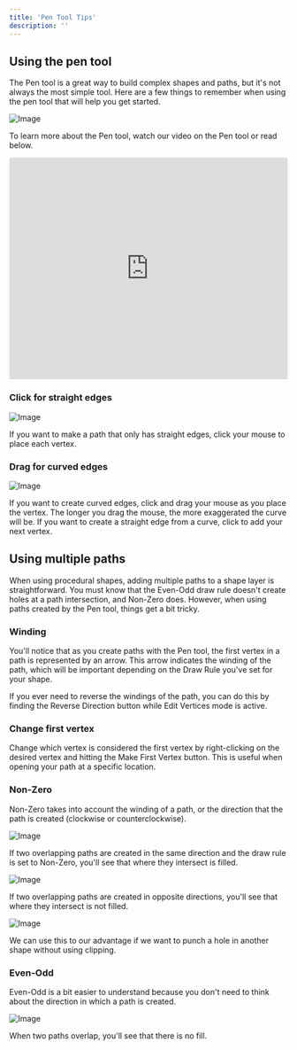 ```yaml
---
title: 'Pen Tool Tips'
description: ''
---
```


## Using the pen tool 

The Pen tool is a great way to build complex shapes and paths, but it's not always the most simple tool. Here are a few things to remember when using the pen tool that will help you get started. 

![Image](https://ucarecdn.com/521d7d28-aa37-4227-a19e-29e60401c709/)

To learn more about the Pen tool, watch our video on the Pen tool or read below.

<iframe width="100%" height="400" src="https://www.youtube.com/embed/5-coKfHJ-Jc?si=jNsItg4XZmUTpJyx" title="YouTube video player" frameborder="0" allow="accelerometer; autoplay; clipboard-write; encrypted-media; gyroscope; picture-in-picture; web-share" referrerpolicy="strict-origin-when-cross-origin" allowfullscreen></iframe>

### Click for straight edges 

![Image](https://ucarecdn.com/9d41a1a3-70bc-4da0-98e3-50dc1904766c/)

If you want to make a path that only has straight edges, click your mouse to place each vertex.

### Drag for curved edges 

![Image](https://ucarecdn.com/e556c9ca-d6c7-44cf-b341-f9884848ee07/)

If you want to create curved edges, click and drag your mouse as you place the vertex. The longer you drag the mouse, the more exaggerated the curve will be. If you want to create a straight edge from a curve, click to add your next vertex.

## Using multiple paths 

When using procedural shapes, adding multiple paths to a shape layer is straightforward. You must know that the Even-Odd draw rule doesn't create holes at a path intersection, and Non-Zero does. However, when using paths created by the Pen tool, things get a bit tricky.

### Winding

You'll notice that as you create paths with the Pen tool, the first vertex in a path is represented by an arrow. This arrow indicates the winding of the path, which will be important depending on the Draw Rule you've set for your shape.

If you ever need to reverse the windings of the path, you can do this by finding the Reverse Direction button while Edit Vertices mode is active.

### Change first vertex 

Change which vertex is considered the first vertex by right-clicking on the desired vertex and hitting the Make First Vertex button. This is useful when opening your path at a specific location.

### Non-Zero 

Non-Zero takes into account the winding of a path, or the direction that the path is created (clockwise or counterclockwise).

![Image](https://ucarecdn.com/e7825e2e-3392-41b5-a2f3-5125950cfaed/)

If two overlapping paths are created in the same direction and the draw rule is set to Non-Zero, you'll see that where they intersect is filled.

![Image](https://ucarecdn.com/512f3585-9385-45aa-bc56-32d4d0c3a282/)

If two overlapping paths are created in opposite directions, you'll see that where they intersect is not filled.

![Image](https://ucarecdn.com/578dc163-e859-4a41-8741-bdca7939314c/)

We can use this to our advantage if we want to punch a hole in another shape without using clipping.

### Even-Odd 

Even-Odd is a bit easier to understand because you don't need to think about the direction in which a path is created.

![Image](https://ucarecdn.com/5c3510f5-476f-484c-881f-134331b8ea1b/)

When two paths overlap, you'll see that there is no fill.